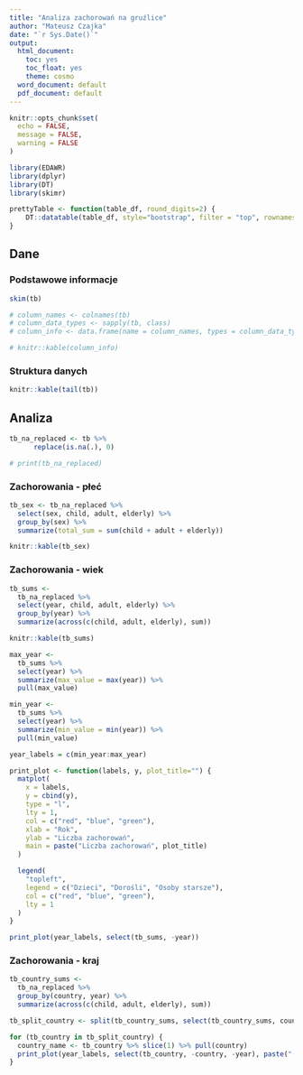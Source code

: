 ```yaml
---
title: "Analiza zachorowań na gruźlice"
author: "Mateusz Czajka"
date: "`r Sys.Date()`"
output:
  html_document: 
    toc: yes
    toc_float: yes
    theme: cosmo
  word_document: default
  pdf_document: default
---
```


```r
knitr::opts_chunk$set(
  echo = FALSE,
  message = FALSE,
  warning = FALSE
)
```

```r
library(EDAWR)
library(dplyr)
library(DT)
library(skimr)
```

```r
prettyTable <- function(table_df, round_digits=2) {
    DT::datatable(table_df, style="bootstrap", filter = "top", rownames = FALSE, extensions = "Buttons", options = list(dom = 'Bfrtip', buttons = c('copy', 'csv', 'excel', 'pdf', 'print'))) %>% formatRound(names(dplyr::select_if(table_df, is.numeric)), round_digits)
}
```

## Dane

### Podstawowe informacje
```r
skim(tb)
```

```r
# column_names <- colnames(tb)
# column_data_types <- sapply(tb, class)
# column_info <- data.frame(name = column_names, types = column_data_types)

# knitr::kable(column_info)
```


### Struktura danych

```r
knitr::kable(tail(tb))
```

## Analiza

```r
tb_na_replaced <- tb %>%
      replace(is.na(.), 0)

# print(tb_na_replaced)
```

### Zachorowania - płeć

```r
tb_sex <- tb_na_replaced %>%
  select(sex, child, adult, elderly) %>%
  group_by(sex) %>%
  summarize(total_sum = sum(child + adult + elderly))

knitr::kable(tb_sex)
```


### Zachorowania - wiek
```r
tb_sums <-
  tb_na_replaced %>%
  select(year, child, adult, elderly) %>%
  group_by(year) %>%
  summarize(across(c(child, adult, elderly), sum))

knitr::kable(tb_sums)  

max_year <-
  tb_sums %>%
  select(year) %>%
  summarize(max_value = max(year)) %>%
  pull(max_value)

min_year <-
  tb_sums %>%
  select(year) %>%
  summarize(min_value = min(year)) %>%
  pull(min_value)

```

```r
year_labels = c(min_year:max_year)

print_plot <- function(labels, y, plot_title="") {
  matplot(
    x = labels,
    y = cbind(y),
    type = "l",
    lty = 1,
    col = c("red", "blue", "green"),
    xlab = "Rok",
    ylab = "Liczba zachorowań",
    main = paste("Liczba zachorowań", plot_title)
  )

  legend(
    "topleft", 
    legend = c("Dzieci", "Dorośli", "Osoby starsze"), 
    col = c("red", "blue", "green"), 
    lty = 1
  )
}

print_plot(year_labels, select(tb_sums, -year))

```

### Zachorowania - kraj

```r
tb_country_sums <-
  tb_na_replaced %>%
  group_by(country, year) %>%
  summarize(across(c(child, adult, elderly), sum))

tb_split_country <- split(tb_country_sums, select(tb_country_sums, country))

for (tb_country in tb_split_country) {
  country_name <- tb_country %>% slice(1) %>% pull(country)
  print_plot(year_labels, select(tb_country, -country, -year), paste("(", country_name, ")"))
}
```
